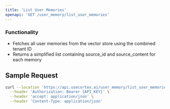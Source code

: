```yaml
---
title: 'List User Memories'
openapi: 'GET /user_memory/list_user_memories'
---
```


### Functionality
- Fetches all user memories from the vector store using the combined tenant ID
- Returns a simplified list containing source_id and source_content for each memory

## Sample Request

```bash
curl --location 'https://api.usecortex.ai/user_memory/list_user_memories?tenant_id={TENANT_ID}&sub_tenant_id={SUB_TENANT_ID}' \
  --header 'Authorization: Bearer {API_KEY}' \
  --header 'accept: application/json' \
  --header 'Content-Type: application/json'
```